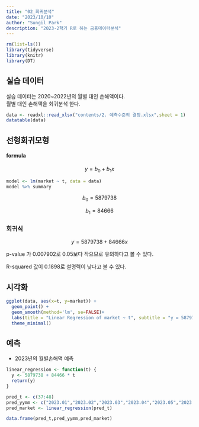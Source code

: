 ```yaml
---
title: "02_회귀분석"
date: "2023/10/10"
author: "Sungil Park"
description: "2023-2학기 R로 하는 금융데이터분석"
---
```


```r
rm(list=ls())
library(tidyverse)
library(knitr)
library(DT)
```

## 실습 데이터

실습 데이터는 2020\~2022년의 월별 대인 손해액이다.<br>월별 대인 손해액을 회귀분석 한다.

```r
data <- readxl::read_xlsx("contents/2. 예측수준의 결정.xlsx",sheet = 1)
datatable(data)
```

## 선형회귀모형

#### formula

$$ y = b_0 + b_1x$$

```r
model <- lm(market ~ t, data = data)
model %>% summary
```

$$b_0 = 5879738$$

$$b_1 = 84666$$

### 회귀식

$$y = 5879738 + 84666x$$

p-value 가 0.007902로 0.05보다 작으므로 유의하다고 볼 수 있다.

R-squared 값이 0.1898로 설명력이 낮다고 볼 수 있다.

## 시각화

```r
ggplot(data, aes(x=t, y=market)) +
  geom_point() +
  geom_smooth(method='lm', se=FALSE)+
  labs(title = "Linear Regression of market ~ t", subtitle = "y = 5879738 + 84466 * t")+
  theme_minimal()
```

## 예측

-   2023년의 월별손해액 예측

```r
linear_regression <- function(t) {
  y <- 5879738 + 84466 * t
  return(y)
}

pred_t <- c(37:48)
pred_yymm <- c("2023.01","2023.02","2023.03","2023.04","2023.05","2023.06","2023.07","2023.08","2023.09","2023.10","2023.11","2023.12")
pred_market <- linear_regression(pred_t)

data.frame(pred_t,pred_yymm,pred_market)
```
